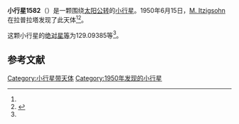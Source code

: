 {{Infobox planet
| bgcolour = #FFFFC0
| name = 1582 Martir
| symbol = 
| image = 
| caption = 
| discovery = yes
| discovery_ref = 
| discoverer = [[M._Itzigsohn|M. Itzigsohn]]
| discovery_site = [[拉普拉塔|拉普拉塔]] 
| discovered = 1950年6月15日
| designations = yes
| mp_name = 
| named_after = 
| alt_names = 
| mp_category = [[主带小行星|主带小行星]]
| orbit_ref = <ref name="a">[http://ssd.jpl.nasa.gov/sbdb.cgi?sstr=1582 1582 Martir] {{Wayback|url=http://ssd.jpl.nasa.gov/sbdb.cgi?sstr=1582 |date=20201119200440 }}，小行星數據庫瀏覽器（JPL Small-Body Database Browser）－[[美国国家航空航天局|美国国家航空航天局]]喷气推进实验室</ref>
| epoch = 2456400.5 (2013年4月18日更新)
| aphelion = {{convert|3.5591473|AU|km|3|abbr=on|lk=out}}
| perihelion = {{convert|2.7484909|AU|km|3|abbr=on}}
| semimajor = {{convert|3.1538191|AU|km|3|abbr=on}}
| eccentricity = 0.1285198
| period = 2045.7549 [[日|日]]<br />5.6[[儒略年|儒略年]]
| avg_speed = 
| inclination = 11.61338
| asc_node = 94.03252
| mean_anomaly = 
| arg_peri = 129.09385
| satellites = 
| physical_characteristics = yes
| dimensions = 
| mass = 
| density = 
| surface_grav = 
| escape_velocity = 
| sidereal_day = 
| axial_tilt = 
| pole_ecliptic_lat = 
| pole_ecliptic_lon = 
| albedo = 
| temperatures= 
| temp_name1 = 
| mean_temp_1 = 
| max_temp_1 = 
| temp_name2 = 
| max_temp_2 = 
| spectral_type = 
| abs_magnitude = 129.09385
}}

'''小行星1582'''（{{lang-en|1582 Martir}}）是一颗围绕[[太阳|太阳]][[公转|公转]]的[[小行星|小行星]]。1950年6月15日，[[M._Itzigsohn|M. Itzigsohn]]在拉普拉塔发现了此天体<ref name="a" /><ref>{{cite news|title=小行星列表|url=http://cfa-www.harvard.edu/iau/lists/NumberedMPs.txt|accessdate=2013-07-08|newspaper=哈佛大学|archive-date=2008-05-17|archive-url=https://web.archive.org/web/20080517010638/http://cfa-www.harvard.edu/iau/lists/NumberedMPs.txt|dead-url=no}}</ref>。

这颗小行星的[[绝对星等|绝对星等]]为129.09385等<ref name="a" />。

==参考文献==
{{reflist}}
{{Minor Planet Number|[[小行星1581|小行星1581]]|[[小行星1583|小行星1583]]}}

{{小天体}}

[[Category:小行星带天体|Category:小行星带天体]]
[[Category:1950年发现的小行星|Category:1950年发现的小行星]]

{{asteroid-stub}}